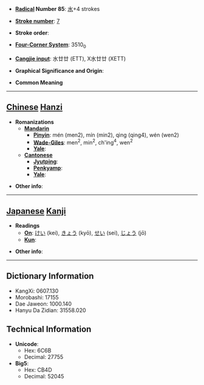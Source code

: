 * '''[[Wiktionary:Chinese radical index| Radical]] Number 85''': [[Wiktionary:Chinese radical index 水|水]]+4 strokes

* '''[[Wiktionary:Chinese total strokes index|Stroke number]]''': [[Wiktionary:Chinese total strokes index 7|7]]

* '''Stroke order''': 

* '''[[Wiktionary:Chinese four corner index|Four-Corner System]]''': 3510<sub>0</sub>

* '''[[Wiktionary:Chinese Cangjie index|Cangjie input]]''': 水廿廿 (ETT), X水廿廿 (XETT)

* '''Graphical Significance and Origin''': 

* '''Common Meaning'''

----

== [[Chinese]] [[Hanzi]] ==

* '''Romanizations'''
** '''[[Mandarin]]'''
*** '''[[Pinyin]]''': mén (men2), mín (min2), qìng (qing4), wén (wen2)
*** '''[[Wade-Giles]]''': men<sup>2</sup>, min<sup>2</sup>, ch'ing<sup>4</sup>, wen<sup>2</sup>
*** '''[[Yale]]''': 
** '''[[Cantonese]]'''
*** '''[[Jyutping]]''':
*** '''[[Penkyamp]]''': 
*** '''[[Yale]]''': 

* '''Other info''': 

----

== [[Japanese]] [[Kanji]] ==

* '''Readings'''
** '''[[On]]''': [[けい]] (kei), [[きょう]] (kyō), [[せい]] (sei), [[じょう]] (jō)
** '''[[Kun]]''': 

* '''Other info''':  

----

== Dictionary Information ==

* KangXi: 0607.130
* Morobashi: 17155
* Dae Jaweon: 1000.140
* Hanyu Da Zidian: 31558.020

== Technical Information ==

* '''Unicode''':
** Hex: 6C6B
** Decimal: 27755
* '''Big5''':
** Hex: CB4D
** Decimal: 52045